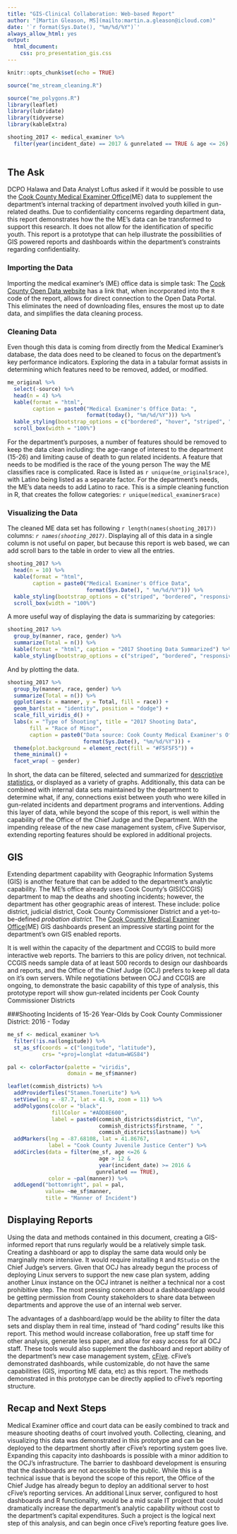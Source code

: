 ```yaml
---
title: "GIS-Clinical Collaboration: Web-based Report"
author: "[Martin Gleason, MS](mailto:martin.a.gleason@icloud.com)"
date: '`r format(Sys.Date(), "%m/%d/%Y")`'
always_allow_html: yes
output:
  html_document:
    css: pro_presentation_gis.css
---
```

```r
knitr::opts_chunk$set(echo = TRUE)

source("me_stream_cleaning.R")

source("me_polygons.R")
library(leaflet)
library(lubridate)
library(tidyverse)
library(kableExtra)

shooting_2017 <- medical_examiner %>%
  filter(year(incident_date) == 2017 & gunrelated == TRUE & age <= 26)
  
```

## The Ask
DCPO Halawa and Data Analyst Loftus asked if it would be possible to use the [Cook County Medical Examiner Office](https://maps.cookcountyil.gov/medexammaps/)(ME) data to supplement the department's internal tracking of department involved youth killed in gun-related deaths. Due to confidentiality concerns regarding department data, this report demonstrates how the the ME's data can be transformed to support this research. It does not allow for the identification of specific youth. This report is a prototype that can help illustrate the possibilities of GIS powered reports and dashboards within the department's constraints regarding confidentiality.

### Importing the Data 
Importing the medical examiner's (ME) office data is simple task: The [Cook County Open Data website](https://datacatalog.cookcountyil.gov) has a link that, when incorporated into the `R` code of the report, allows for direct connection to the Open Data Portal. This eliminates the need of downloading files, ensures the most up to date data, and simplifies the data cleaning process.

### Cleaning Data
Even though this data is coming from directly from the Medical Examiner's database, the data does need to be cleaned to focus on the department's key performance indicators. Exploring the data in a tabular format assists in determining which features need to be removed, added, or modified.

```r
me_original %>%
  select(-source) %>%
  head(n = 4) %>%
  kable(format = "html", 
        caption = paste0("Medical Examiner's Office Data: ", 
                         format(today(), "%m/%d/%Y"))) %>%
  kable_styling(bootstrap_options = c("bordered", "hover", "striped", "responsive")) %>%
  scroll_box(width = "100%")
```
For the department's purposes, a number of features should be removed to keep the data clean including: the age-range of interest to the department (15-26) and limiting cause of death to gun related incidents. A feature that needs to be modified is the race of the young person The way the ME classifies race is complicated. Race is listed as `r unique(me_original$race)`, with Latino being listed as a separate factor. For the department's needs, the ME's data needs to add Latino to race. This is a simple cleaning function in R, that creates the follow categories: `r unique(medical_examiner$race)`

### Visualizing the Data
The cleaned ME data set has following `r length(names(shooting_2017))` columns:
*`r names(shooting_2017)`*. Displaying all of this data in a single column is not useful on paper, but because this report is web based, we can add scroll bars to the table in order to view all the entries.

```r
shooting_2017 %>% 
  head(n = 10) %>%
  kable(format = "html", 
        caption = paste0("Medical Examiner's Office Data", 
                         format(Sys.Date(), " %m/%d/%Y"))) %>%
  kable_styling(bootstrap_options = c("striped", "bordered", "responsive")) %>%
  scroll_box(width = "100%")
```

A more useful way of displaying the data is summarizing by categories:

```r
shooting_2017 %>% 
  group_by(manner, race, gender) %>%
  summarize(Total = n()) %>%
  kable(format = "html", caption = "2017 Shooting Data Summarized") %>%
  kable_styling(bootstrap_options = c("striped", "bordered", "responsive"))

```

And by plotting the data.

```r
shooting_2017 %>% 
  group_by(manner, race, gender) %>%
  summarize(Total = n()) %>%
  ggplot(aes(x = manner, y = Total, fill = race)) + 
  geom_bar(stat = "identity", position = "dodge") + 
  scale_fill_viridis_d() + 
  labs(x = "Type of Shooting", title = "2017 Shooting Data", 
       fill = "Race of Minor", 
       caption = paste0("Data source: Cook County Medical Examiner's Office. Compiled on ",
                        format(Sys.Date(), "%m/%d/%Y"))) + 
  theme(plot.background = element_rect(fill = "#F5F5F5")) + 
  theme_minimal() +
  facet_wrap( ~ gender)
```

In short, the data can be filtered, selected and summarized for [descriptive statistics](https://en.wikipedia.org/wiki/Descriptive_statistics), or displayed as a variety of graphs. Additionally, this data can be combined with internal data sets maintained by the department to determine what, if any, connections exist between youth who were killed in gun-related incidents and department programs and interventions. Adding this layer of data, while beyond the scope of this report, is well within the capability of the Office of the Chief Judge and the Department. With the impending release of the new case management system, cFive Supervisor, extending reporting features should be explored in additional projects.

## GIS
Extending department capability with Geographic Information Systems (GIS) is another feature that can be added to the department's analytic capability. The ME's office already uses Cook County's GIS(CCGIS) department to map the deaths and shooting incidents; however, the department has other geographic areas of interest.  These include: police district, judicial district, Cook County Commissioner District and a yet-to-be-defined *probation district.* The [Cook County Medical Examiner Office](https://maps.cookcountyil.gov/medexammaps/)(ME) GIS dashboards present an impressive starting point for the department's own GIS enabled reports.

It is well within the capacity of the department and CCGIS to build more interactive web reports. The barriers to this are policy driven, not technical. CCGIS needs sample data of at least 500 records to design our dashboards and reports, and the Office of the Chief Judge (OCJ) prefers to keep all data on it's own servers. While negotiations between OCJ and CCGIS are ongoing, to demonstrate the basic capability of this type of analysis, this prototype report will show gun-related incidents per Cook County Commissioner Districts


###Shooting Incidents of 15-26 Year-Olds by Cook County Commissioner District: 2016 - Today
```r

me_sf <- medical_examiner %>%
  filter(!is.na(longitude)) %>%
  st_as_sf(coords = c("longitude", "latitude"),
           crs= "+proj=longlat +datum=WGS84")

pal <- colorFactor(palette = "viridis",
                   domain = me_sf$manner)

leaflet(commish_districts) %>%
  addProviderTiles("Stamen.TonerLite") %>%
  setView(lng = -87.7, lat = 41.9, zoom = 11) %>%
  addPolygons(color = "black",
              fillColor = "#ADD8E600",
              label = paste0(commish_districts$district, "\n",
                             commish_districts$firstname, " ", 
                             commish_districts$lastname)) %>%
  addMarkers(lng = -87.68108, lat = 41.86767,
             label = "Cook County Juvenile Justice Center") %>%
  addCircles(data = filter(me_sf, age <=26 &
                             age > 12 & 
                             year(incident_date) >= 2016 & 
                            gunrelated == TRUE),
             color = ~pal(manner)) %>%
  addLegend("bottomright", pal = pal,
            value= ~me_sf$manner,
            title = "Manner of Incident") 

```

## Displaying Reports
Using the data and methods contained in this document, creating a GIS-informed report that runs regularly would be a relatively simple task. Creating a dashboard or app to display the same data would only be marginally more intensive. It would require installing `R` and `RStudio` on the Chief Judge's servers. Given that OCJ has already begun the process of deploying Linux servers to support the new case plan system, adding another Linux instance on the OCJ intranet is neither a technical nor a cost prohibitive step. The most pressing concern about a dashboard/app would be getting permission from County stakeholders to share data between departments and approve the use of an internal web server.

The advantages of a dashboard/app would be the ability to filter the data sets and display them in real time, instead of "hard coding" results like this report. This method would increase collaboration, free up staff time for other analysis, generate less paper, and allow for easy access for all OCJ staff. These tools would also supplement the dashboard and report ability of the department's new case management system, [cFive](https://www.cfive.com/products/supervisor/). cFive's demonstrated dashboards, while customizable, do not have the same capabilities (GIS, importing ME data, etc) as this report. The methods demonstrated in this prototype can be directly applied to cFive's reporting structure. 

## Recap and Next Steps
Medical Examiner office and court data can be easily combined to track and measure shooting deaths of court involved youth. Collecting, cleaning, and visualizing this data was demonstrated in this prototype and can be deployed to the department shortly after cFive's reporting system goes live. Expanding this capacity into dashboards is possible with a minor addition to the OCJ's infrastructure. The barrier to dashboard development is ensuring that the dashboards are not accessible to the public. While this is a technical issue that is beyond the scope of this report, the Office of the Chief Judge has already begun to deploy an additional server to host cFive's reporting services. An additional Linux server, configured to host dashboards and R functionality, would be a mid scale IT project that could dramatically increase the department's analytic capability without cost to the department's capital expenditures. Such a project is the logical next step of this analysis, and can begin once cFive's reporting feature goes live.